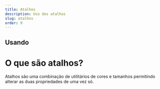 ```yaml
---
title: Atalhos
description: Uso dos atalhos
slug: atalhos
order: 9
---
```


## Usando

# O que são atalhos?

Atalhos são uma combinação de utilitários de cores e tamanhos permitindo alterar as duas propriedades de uma vez só.
